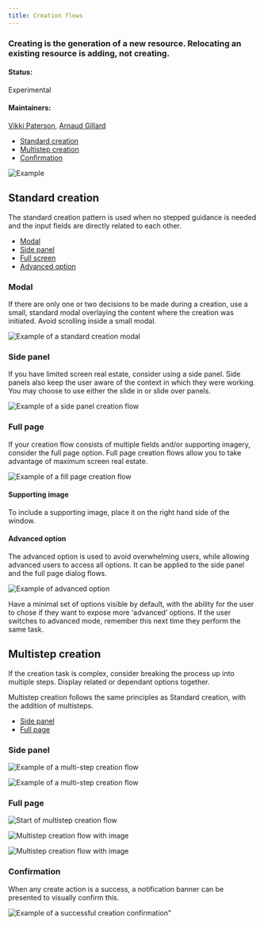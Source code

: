 ```yaml
---
title: Creation flows
---
```


### Creating is the generation of a new resource. Relocating an existing resource is adding, not creating.

#### Status:

Experimental

#### Maintainers:

[Vikki Paterson](https://github.ibm.com/VICTORIA), [Arnaud Gillard](https://github.ibm.com/Arnaud-Gillard)

<AnchorLinks>

- [Standard creation](#standard-creation)
- [Multistep creation](#multistep-creation)
- [Confirmation](#confirmation)

</AnchorLinks>

<ImageComponent caption="Example of a creation pattern." cols="8">

![Example](images/1.png)

</ImageComponent>

## Standard creation

The standard creation pattern is used when no stepped guidance is needed and the input fields are directly related to each other. 

<AnchorLinks small>

- [Modal](#modal)
- [Side panel](#side-panel)
- [Full screen](#full-screen)
- [Advanced option](#advanced-option)

</AnchorLinks>

### Modal

If there are only one or two decisions to be made during a creation, use a small, standard modal overlaying the content where the creation was initiated. Avoid scrolling inside a small modal. 

<ImageComponent caption="Example of a standard creation modal" cols="8">

![Example of a standard creation modal](images/2.png)

</ImageComponent>

### Side panel

If you have limited screen real estate, consider using a side panel. Side panels also keep the user aware of the context in which they were working. You may choose to use either the slide in or slide over panels.

<ImageComponent caption="Example of a side panel creation flow" cols="8">

![Example of a side panel creation flow](images/3.png)

</ImageComponent>

### Full page

If your creation flow consists of multiple fields and/or supporting imagery, consider the full page option. Full page creation flows allow you to take advantage of maximum screen real estate.

<ImageComponent caption="Example of a fill page creation flow" cols="8">

![Example of a fill page creation flow](images/8.png)

</ImageComponent>

#### Supporting image

To include a supporting image, place it on the right hand side of the window. 

#### Advanced option

The advanced option is used to avoid overwhelming users, while allowing advanced users to access all options. It can be applied to the side panel and the full page dialog flows.

<ImageComponent caption="Example of advanced option" cols="8">

![Example of advanced option](images/9.png)

</ImageComponent>

Have a minimal set of options visible by default, with the ability for the user to chose if they want to expose more ‘advanced’ options. If the user switches to advanced mode, remember this next time they perform the same task.

## Multistep creation

If the creation task is complex, consider breaking the process up into multiple steps. Display related or dependant options together. 

Multistep creation follows the same principles as Standard creation, with the addition of multisteps.


<AnchorLinks small>

- [Side panel](#side-panel)
- [Full page](#full-page)

</AnchorLinks>

### Side panel

<ImageComponent caption="Example of a multi-step creation flow" cols="8">

![Example of a multi-step creation flow](images/12.png)

</ImageComponent>

<ImageComponent caption="Example of a multi-step creation flow" cols="8">

![Example of a multi-step creation flow](images/13.png)

</ImageComponent>

### Full page

<ImageComponent caption="Start of multistep creation flow" cols="8">

![Start of multistep creation flow](images/14.png)

</ImageComponent>

<ImageComponent caption="Multistep creation flow with image" cols="8">

![Multistep creation flow with image](images/15.png)

</ImageComponent>

<ImageComponent caption="Multistep creation flow with image" cols="8">

![Multistep creation flow with image](images/16.png)

</ImageComponent>

### Confirmation

When any create action is a success, a notification banner can be presented to visually confirm this. 

<ImageComponent caption="Example of a successful creation confirmation" cols="8">

![Example of a successful creation confirmation"](images/17.png)

</ImageComponent>

